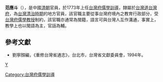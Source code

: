 '''范應斗'''（{{bd|？年||？年|catIdx=F范}}），是中國[[清朝|清朝]]官員，於1773年上任[[台灣府儒學訓導|台灣府儒學訓導]]，隸屬於[[台灣道|台灣道]][[台灣府|台灣府]]，為[[台灣清治時期|台灣清治時期]]的地方官員，該官職主要從事台灣府境內之教育行政部分，受[[台灣府儒學教授|台灣府儒學教授]]制約，該官職亦通常為閩籍，語言可與台灣人互作溝通，事實上，教學上也以閩語為主，官話為輔。

==參考文獻==
*劉寧顏編，《重修台灣省通志》，台北市，台灣省文獻委員會，1994年。
{{start box}}
{{s-before|[[唐象言|唐象言]]}}
{{s-title|[[台灣府儒學訓導|台灣府儒學訓導]]|1773年上任}}
{{s-after|[[謝德芳|謝德芳]]}}
{{end box}}
{{清朝人物小作品}}

{{DEFAULTSORT:Fan范}}
[[Category:台灣府儒學訓導|Category:台灣府儒學訓導]]
[[category:范姓|Y]]